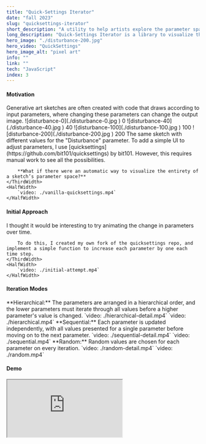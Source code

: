 ```yaml
---
title: "Quick-Settings Iterator"
date: "fall 2023"
slug: "quicksettings-iterator"
short_description: "A utility to help artists explore the parameter spaces of their sketches."
long_description: "Quick-Settings Iterator is a library to visualize the change in parameter values over time, making it easy for artists explore the parameter spaces of their sketches."
hero_image: "./disturbance-200.jpg"
hero_video: "QuickSettings"
hero_image_alt: "pixel art"
info: ""
link: ""
tech: "JavaScript"
index: 3
---
```


#### Motivation
<FlexContainer>
    <ThirdWidth>
        Generative art sketches are often created with code that draws according to input parameters, where changing these parameters can change the output image.
    </ThirdWidth>
    <HalfWidth>
        <FlexContainer>
            <HalfWidth>
                ![disturbance-0](./disturbance-0.jpg )
                <Caption>0</Caption>
            </HalfWidth>
            <HalfWidth>
                ![disturbance-40](./disturbance-40.jpg )
                <Caption>40</Caption>
            </HalfWidth>
            <HalfWidth>
                ![disturbance-100](./disturbance-100.jpg )
                <Caption>100</Caption>
            </HalfWidth>
            <HalfWidth>
                ![disturbance-200](./disturbance-200.jpg )
                <Caption>200</Caption>
            </HalfWidth>
        </FlexContainer>
        <Caption>The same sketch with different values for the "Disturbance" parameter.</Caption>
    </HalfWidth>
</FlexContainer>
<FlexContainer>
    <ThirdWidth>
        To add a simple UI to adjust parameters, I use [quicksettings](https://github.com/bit101/quicksettings) by bit101.
        However, this requires manual work to see all the possibilities.

        **What if there were an automatic way to visualize the entirety of a sketch’s parameter space?**
    </ThirdWidth>
    <HalfWidth>
        `video: ./vanilla-quicksettings.mp4`
    </HalfWidth>
</FlexContainer>

#### Initial Approach
<FlexContainer>
    <ThirdWidth>
        I thought it would be interesting to try animating the change in parameters over time.

        To do this, I created my own fork of the quicksettings repo, and implement a simple function to increase each parameter by one each time step.
    </ThirdWidth>
    <HalfWidth>
        `video: ./initial-attempt.mp4`
    </HalfWidth>
</FlexContainer>

#### Iteration Modes
<FlexContainer>
    <ThirdWidth>
        **Hierarchical:** The parameters are arranged in a hierarchical order, and the lower parameters must iterate through all values before a higher parameter's value is changed.
    </ThirdWidth>
    <HalfWidth>
        <ThirdWidth>
            `video: ./hierarchical-detail.mp4`
        </ThirdWidth>
    </HalfWidth>
</FlexContainer>
<FlexContainer>
    <HalfWidth>
        `video: ./hierarchical.mp4`
    </HalfWidth>
</FlexContainer>

<FlexContainer>
    <ThirdWidth>
        **Sequential:** Each parameter is updated independently, with all values presented for a single parameter before moving on to the next parameter.
    </ThirdWidth>
    <HalfWidth>
        <ThirdWidth>
            `video: ./sequential-detail.mp4`
        </ThirdWidth>
    </HalfWidth>
</FlexContainer>
<FlexContainer>
    <HalfWidth>
        `video: ./sequential.mp4`
    </HalfWidth>
</FlexContainer>

<FlexContainer>
    <ThirdWidth>
        **Random:** Random values are chosen for each parameter on every iteration.
    </ThirdWidth>
    <HalfWidth>
        <ThirdWidth>
            `video: ./random-detail.mp4`
        </ThirdWidth>
    </HalfWidth>
</FlexContainer>
<FlexContainer>
    <HalfWidth>
        `video: ./random.mp4`
    </HalfWidth>
</FlexContainer>

#### Demo
<iframe src="https://sketchbook.kieran.lol/quicksettings_demo.html" style={{width: "100%", height: "800px"}}></iframe>
